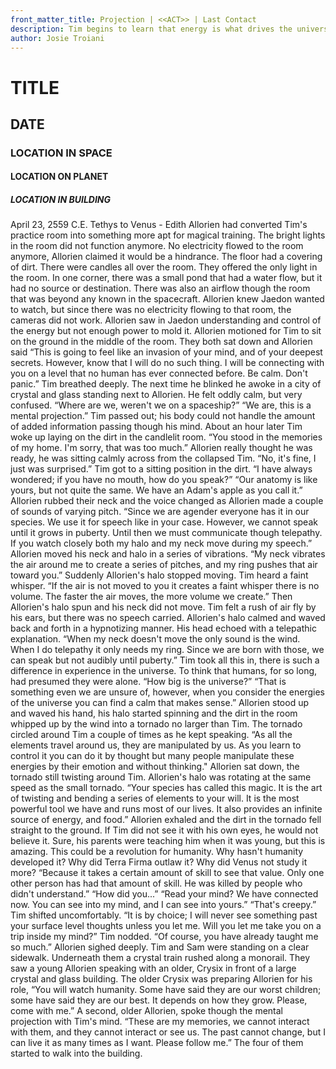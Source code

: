 ```yaml
---
front_matter_title: Projection | <<ACT>> | Last Contact
description: Tim begins to learn that energy is what drives the universe.
author: Josie Troiani
---
```

# TITLE

## DATE

### LOCATION IN SPACE

#### LOCATION ON PLANET

##### LOCATION IN BUILDING

April 23, 2559 C.E.
Tethys to Venus - Edith
Allorien had converted Tim's practice room into something more apt for magical training. The bright lights in the room did not function anymore. No electricity flowed to the room anymore, Allorien claimed it would be a hindrance. The floor had a covering of dirt. There were candles all over the room. They offered the only light in the room. In one corner, there was a small pond that had a water flow, but it had no source or destination. There was also an airflow though the room that was beyond any known in the spacecraft.
Allorien knew Jaedon wanted to watch, but since there was no electricity flowing to that room, the cameras did not work. Allorien saw in Jaedon understanding and control of the energy but not enough power to mold it. Allorien motioned for Tim to sit on the ground in the middle of the room. They both sat down and Allorien said “This is going to feel like an invasion of your mind, and of your deepest secrets. However, know that I will do no such thing. I will be connecting with you on a level that no human has ever connected before. Be calm. Don't panic.”
Tim breathed deeply. The next time he blinked he awoke in a city of crystal and glass standing next to Allorien. He felt oddly calm, but very confused. “Where are we, weren't we on a spaceship?”
“We are, this is a mental projection.” Tim passed out; his body could not handle the amount of added information passing though his mind.
About an hour later Tim woke up laying on the dirt in the candlelit room. “You stood in the memories of my home. I'm sorry, that was too much.” Allorien really thought he was ready, he was sitting calmly across from the collapsed Tim.
“No, it's fine, I just was surprised.” Tim got to a sitting position in the dirt. “I have always wondered; if you have no mouth, how do you speak?”
“Our anatomy is like yours, but not quite the same. We have an Adam's apple as you call it.” Allorien rubbed their neck and the voice changed as Allorien made a couple of sounds of varying pitch. “Since we are agender everyone has it in our species. We use it for speech like in your case. However, we cannot speak until it grows in puberty. Until then we must communicate though telepathy. If you watch closely both my halo and my neck move during my speech.” Allorien moved his neck and halo in a series of vibrations. “My neck vibrates the air around me to create a series of pitches, and my ring pushes that air toward you.”
Suddenly Allorien's halo stopped moving. Tim heard a faint whisper. “If the air is not moved to you it creates a faint whisper there is no volume. The faster the air moves, the more volume we create.”
Then Allorien's halo spun and his neck did not move. Tim felt a rush of air fly by his ears, but there was no speech carried. Allorien's halo calmed and waved back and forth in a hypnotizing manner. His head echoed with a telepathic explanation. “When my neck doesn't move the only sound is the wind. When I do telepathy it only needs my ring. Since we are born with those, we can speak but not audibly until puberty.”
Tim took all this in, there is such a difference in experience in the universe. To think that humans, for so long, had presumed they were alone. “How big is the universe?”
“That is something even we are unsure of, however, when you consider the energies of the universe you can find a calm that makes sense.” Allorien stood up and waved his hand, his halo started spinning and the dirt in the room whipped up by the wind into a tornado no larger than Tim. The tornado circled around Tim a couple of times as he kept speaking. “As all the elements travel around us, they are manipulated by us. As you learn to control it you can do it by thought but many people manipulate these energies by their emotion and without thinking."
Allorien sat down, the tornado still twisting around Tim. Allorien's halo was rotating at the same speed as the small tornado. “Your species has called this magic. It is the art of twisting and bending a series of elements to your will. It is the most powerful tool we have and runs most of our lives. It also provides an infinite source of energy, and food.” Allorien exhaled and the dirt in the tornado fell straight to the ground.
If Tim did not see it with his own eyes, he would not believe it. Sure, his parents were teaching him when it was young, but this is amazing. This could be a revolution for humanity. Why hasn't humanity developed it? Why did Terra Firma outlaw it? Why did Venus not study it more?
“Because it takes a certain amount of skill to see that value. Only one other person has had that amount of skill. He was killed by people who didn't understand.”
“How did you...”
“Read your mind? We have connected now. You can see into my mind, and I can see into yours.”
“That's creepy.” Tim shifted uncomfortably.
“It is by choice; I will never see something past your surface level thoughts unless you let me. Will you let me take you on a trip inside my mind?”
Tim nodded. “Of course, you have already taught me so much.”
Allorien sighed deeply.
Tim and Sam were standing on a clear sidewalk. Underneath them a crystal train rushed along a monorail. They saw a young Allorien speaking with an older, Crysix in front of a large crystal and glass building. The older Crysix was preparing Allorien for his role, “You will watch humanity. Some have said they are our worst children; some have said they are our best. It depends on how they grow. Please, come with me.”
A second, older Allorien, spoke though the mental projection with Tim's mind. “These are my memories, we cannot interact with them, and they cannot interact or see us. The past cannot change, but I can live it as many times as I want. Please follow me.” The four of them started to walk into the building.
